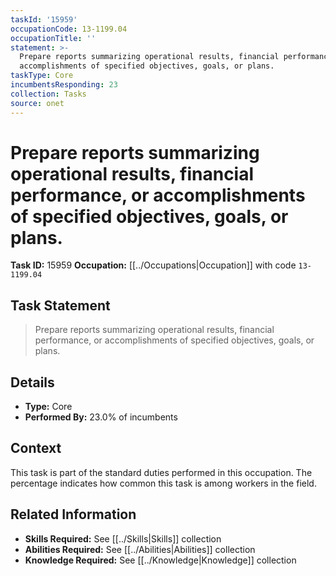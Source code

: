 ```yaml
---
taskId: '15959'
occupationCode: 13-1199.04
occupationTitle: ''
statement: >-
  Prepare reports summarizing operational results, financial performance, or
  accomplishments of specified objectives, goals, or plans.
taskType: Core
incumbentsResponding: 23
collection: Tasks
source: onet
---
```

# Prepare reports summarizing operational results, financial performance, or accomplishments of specified objectives, goals, or plans.

**Task ID:** 15959
**Occupation:** [[../Occupations|Occupation]] with code `13-1199.04`

## Task Statement

> Prepare reports summarizing operational results, financial performance, or accomplishments of specified objectives, goals, or plans.

## Details

- **Type:** Core
- **Performed By:** 23.0% of incumbents

## Context

This task is part of the standard duties performed in this occupation. The percentage indicates how common this task is among workers in the field.

## Related Information

- **Skills Required:** See [[../Skills|Skills]] collection
- **Abilities Required:** See [[../Abilities|Abilities]] collection
- **Knowledge Required:** See [[../Knowledge|Knowledge]] collection
